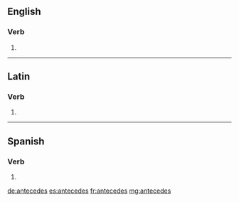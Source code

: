==English==

===Verb===
{{head|en}}

# {{en-third-person singular of|antecede}}

----

==Latin==

===Verb===
{{la-verb-form|antecēdēs}}

# {{conjugation of|antecēdō||2|s|fut|act|ind|lang=la}}

----

==Spanish==

===Verb===
{{es-verb-form|anteceder}}

# {{es-verb form of|ending=er|mood=indicative|tense=present|pers=2|formal=no|number=singular|anteceder}}

[[de:antecedes]]
[[es:antecedes]]
[[fr:antecedes]]
[[mg:antecedes]]